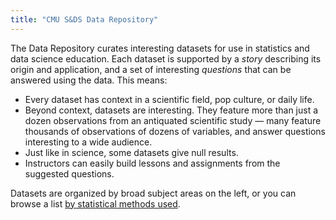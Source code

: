 ```yaml
---
title: "CMU S&DS Data Repository"
---
```


The Data Repository curates interesting datasets for use in statistics and data
science education. Each dataset is supported by a *story* describing its origin
and application, and a set of interesting *questions* that can be answered using
the data. This means:

* Every dataset has context in a scientific field, pop culture, or daily life.
* Beyond context, datasets are interesting. They feature more than just a dozen
  observations from an antiquated scientific study — many feature thousands of
  observations of dozens of variables, and answer questions interesting to a
  wide audience.
* Just like in science, some datasets give null results.
* Instructors can easily build lessons and assignments from the
  suggested questions.

Datasets are organized by broad subject areas on the left, or you can browse a
list [by statistical methods used](by-method.qmd).
